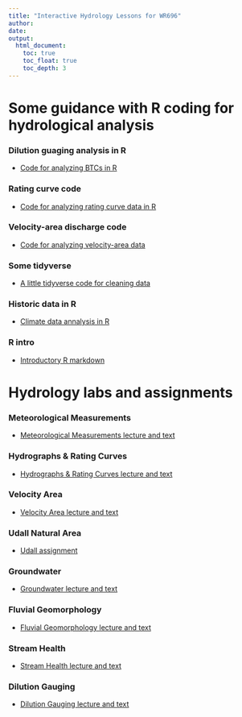 ```yaml
---
title: "Interactive Hydrology Lessons for WR696"
author: 
date: 
output:
  html_document:
    toc: true
    toc_float: true
    toc_depth: 3
---
```

# Some guidance with R coding for hydrological analysis
### Dilution guaging analysis in R
 - [Code for analyzing BTCs in R](3_dilution_gauging/R/Dilution_gauging_example.html)

### Rating curve code
 - [Code for analyzing rating curve data in R](7_rating_curve/Poudre_rating_curve.html)

### Velocity-area discharge code
 - [Code for analyzing velocity-area data](2_velocity_area_module/velocity_area_discharge.html)

### Some tidyverse
 - [A little tidyverse code for cleaning data](7_rating_curve/tidyverse.html)

### Historic data in R

 - [Climate data annalysis in R](historic_data/historic_data.html)

### R intro

 - [Introductory R markdown](R_intro/R_intro_696.html)

# Hydrology labs and assignments

### Meteorological Measurements 

  - [Meteorological Measurements lecture and text](5_met_lab/5_met_lab.html)
  
### Hydrographs & Rating Curves 

  - [Hydrographs & Rating Curves lecture and text](7_rating_curve/7_rating_curve.html)


### Velocity Area 
  
  - [Velocity Area lecture and text](2_velocity_area_module/2_velocity_area_module.html)

  
### Udall Natural Area
  - [Udall assignment](Udall_Natural_Area/Udall.html)
  
### Groundwater
  
  - [Groundwater lecture and text](Groundwater/Groundwater.html)
  
### Fluvial Geomorphology 

  - [Fluvial Geomorphology lecture and text](6_geomorph/6_geomorph.html)
  

  
###  Stream Health 

  - [Stream Health lecture and text](4_stream_health/4_stream_health.html)


### Dilution Gauging 

  - [Dilution Gauging lecture and text](3_dilution_gauging/3_dilution_gauging.html)

  

  




